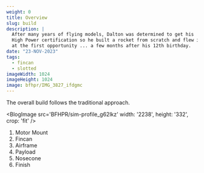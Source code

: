 ```yaml
---
weight: 0 
title: Overview
slug: build
description: |
  After many years of flying models, Dalton was determined to get his
  High Power certification so he built a rocket from scratch and flew it
  at the first opportunity ... a few months after his 12th birthday.
date: "23-NOV-2023"
tags:
  - fincan
  - slotted
imageWidth: 1024
imageHeight: 1024
image: bfhpr/IMG_3827_ifdgmc
---
```


The overall build follows the traditional approach.

<BlogImage
  src='BFHPR/sim-profile_g62lkz'
  width: '2238',
  height: '332',
  crop: 'fit' 
/>

1. Motor Mount
2. Fincan
3. Airframe
4. Payload
5. Nosecone
6. Finish
